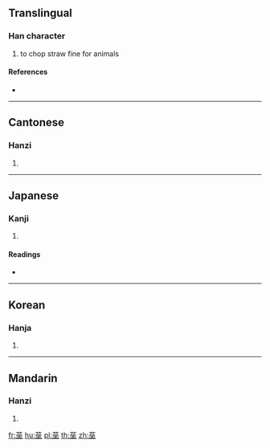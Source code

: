 {{character info/new}}
==Translingual==

===Han character===
{{Han char|rn=140|rad=艸|as=07|sn=13|four=44104|canj=TOOG,XTOOG}}

# to chop straw fine for animals

====References====
* {{Han ref|kx=1034.190|dkj=31062|dj=1493.220|hdz=53222.030|uh=839D|ud=33693|bh=D76B|bd=55147}}

----

==Cantonese==

===Hanzi===
{{yue-hanzi|jyut=|y=jo6}}

# {{defn|lang=yue|sort=艸07}}

----

==Japanese==

===Kanji===
{{ja-kanji|grade=|rs=艸07}}

# {{defn|lang=ja|sort=艸07}}

====Readings====
* {{ja-readings|on=[[さ]] (sa)|kun=[[きりわら]] (kiriwara)|nanori=}}

----

==Korean==

===Hanja===
{{ko-hanja|hangeul=좌|eumhun=|rv=jwa|mr=chwa|y=cwa}}

# {{defn|lang=ko|sort=艸07}}

----

==Mandarin==

===Hanzi===
{{cmn-hanzi|pin=[[cuò]] ([[cuo4]]), [[guān]] ([[guan1]]), [[guǎn]] ([[guan3]])|wg=ts'o<sup>4</sup>, kuan<sup>1</sup>, kuan<sup>3</sup>}}

# {{defn|lang=cmn|sort=艸07}}

[[fr:莝]]
[[hu:莝]]
[[pl:莝]]
[[th:莝]]
[[zh:莝]]